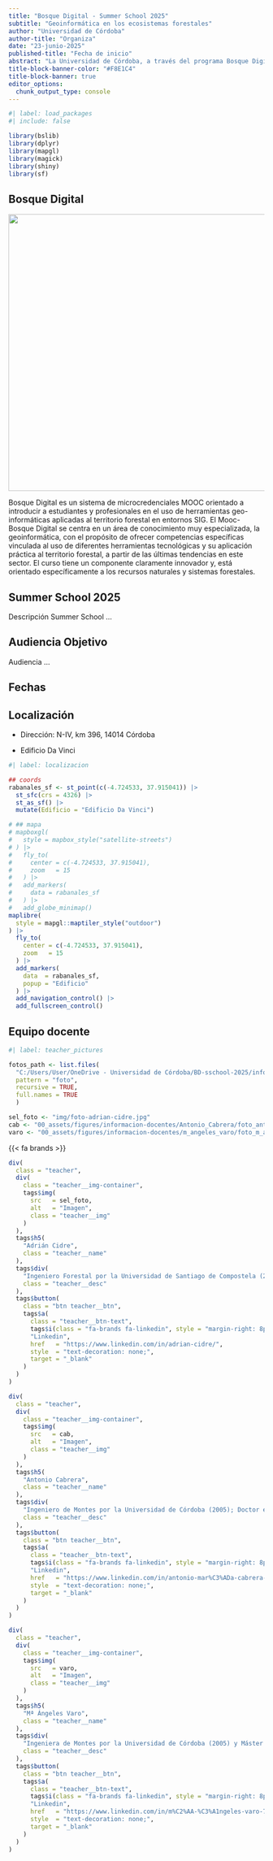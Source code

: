```yaml
---
title: "Bosque Digital - Summer School 2025"
subtitle: "Geoinformática en los ecosistemas forestales"
author: "Universidad de Córdoba"
author-title: "Organiza"
date: "23-junio-2025"
published-title: "Fecha de inicio"
abstract: "La Universidad de Córdoba, a través del programa Bosque Digital, organiza un *Summer School* centrado en la aplicación de la geoinformática en ecosistemas forestales. Este programa ofrece formación especializada en tecnologías de análisis geoespacial, teledetección, modelado y sensores activos aplicados a la gestión y conservación de bosques. Dirigido a estudiantes, investigadores y profesionales del sector, el curso combina sesiones teóricas y prácticas con expertos en la materia"
title-block-banner-color: "#F8E1C4"
title-block-banner: true
editor_options: 
  chunk_output_type: console
---
```


```r
#| label: load_packages
#| include: false

library(bslib)
library(dplyr)
library(mapgl)
library(magick)
library(shiny)
library(sf)
```

## Bosque Digital

::::: grid
::: {.g-col-12 .g-col-md-6}
![](00_assets/figures/logo-bosque-digital.jpg){fig-align="center" width="545"}
:::

::: {.g-col-12 .g-col-md-6}
Bosque Digital es un sistema de microcredenciales MOOC orientado a introducir a estudiantes y profesionales en el uso de herramientas geo-informáticas aplicadas al territorio forestal en entornos SIG. El Mooc-Bosque Digital se centra en un área de conocimiento muy especializada, la geoinformática, con el propósito de ofrecer competencias específicas vinculada al uso de diferentes herramientas tecnológicas y su aplicación práctica al territorio forestal, a partir de las últimas tendencias en este sector. El curso tiene un componente claramente innovador y, está orientado específicamente a los recursos naturales y sistemas forestales.
:::
:::::

## Summer School 2025

Descripción Summer School ...

## Audiencia Objetivo

Audiencia ...

## Fechas

## Localización

-   Dirección: N-IV, km 396, 14014 Córdoba

-   Edificio Da Vinci

```r
#| label: localizacion

## coords
rabanales_sf <- st_point(c(-4.724533, 37.915041)) |> 
  st_sfc(crs = 4326) |> 
  st_as_sf() |> 
  mutate(Edificio = "Edificio Da Vinci")

# ## mapa
# mapboxgl(
#   style = mapbox_style("satellite-streets")
# ) |> 
#   fly_to(
#     center = c(-4.724533, 37.915041),
#     zoom   = 15
#   ) |> 
#   add_markers(
#     data = rabanales_sf
#   ) |> 
#   add_globe_minimap()
maplibre(
  style = mapgl::maptiler_style("outdoor")
) |>
  fly_to(
    center = c(-4.724533, 37.915041),
    zoom   = 15
  ) |>
  add_markers(
    data  = rabanales_sf,
    popup = "Edificio"
  ) |>
  add_navigation_control() |>
  add_fullscreen_control()
```

## Equipo docente {#sec-teachers}

```r
#| label: teacher_pictures

fotos_path <- list.files(
  "C:/Users/User/OneDrive - Universidad de Córdoba/BD-sschool-2025/informacion-docentes",
  pattern = "foto",
  recursive = TRUE,
  full.names = TRUE
  )

sel_foto <- "img/foto-adrian-cidre.jpg"
cab <- "00_assets/figures/informacion-docentes/Antonio_Cabrera/foto_antonio_cabrera.png"
varo <- "00_assets/figures/informacion-docentes/m_angeles_varo/foto_m_angeles_varo.jpg"
```

{{< fa brands >}}

::::: {.container .grid .mt-5}
::: {.g-col-12 .g-col-md-6}
```r
div(
  class = "teacher",
  div(
    class = "teacher__img-container",
    tags$img(
      src   = sel_foto,
      alt   = "Imagen",
      class = "teacher__img"
    )
  ),
  tags$h5(
    "Adrián Cidre",
    class = "teacher__name"
  ),
  tags$div(
    "Ingeniero Forestal por la Universidad de Santiago de Compostela (2022) y Máster en Geomática, Teledetección y Modelos espaciales aplicados a la Gestión Forestal por la Universidad de Córdoba (2024). Actualmente trabaja en la empresa Gesplan en un proyecto de selvicultura adaptativa del pino canario en Tenerife, mientras realiza sus estudios doctorales. Su especialidad es la ciencia de datos geoespaciales, y tiene varios cursos donde enseña a programar con R.",
    class = "teacher__desc"
  ),
  tags$button(
    class = "btn teacher__btn",
    tags$a(
      class = "teacher__btn-text",
      tags$i(class = "fa-brands fa-linkedin", style = "margin-right: 8px;"),
      "Linkedin",
      href   = "https://www.linkedin.com/in/adrian-cidre/",
      style  = "text-decoration: none;",
      target = "_blank"
    )
  )
)
```
:::

::: {.g-col-12 .g-col-md-6}
```r
div(
  class = "teacher",
  div(
    class = "teacher__img-container",
    tags$img(
      src   = cab,
      alt   = "Imagen",
      class = "teacher__img"
    )
  ),
  tags$h5(
    "Antonio Cabrera",
    class = "teacher__name"
  ),
  tags$div(
    "Ingeniero de Montes por la Universidad de Córdoba (2005); Doctor en Ciencias de las producciones Vegetales por la Scuola Superiore Sant'Anna y la Universidad de Pisa (2009); Máster en Geomática, Teledetección y Modelos espaciales aplicados a la gestión forestal (2020) y Diplomado en Docencia universitaria para el aprendizaje profundo y la innovación educativa de la Universidad Católica del Maule en Talca, Chile (2024). Sus líneas principales de investigación están relacionadas con la integración de sensores remotos, empleando tecnología de última generación, como el LiDAR, imágenes multiespectrales y térmicas, para el estudio de los recursos naturales.",
    class = "teacher__desc"
  ),
  tags$button(
    class = "btn teacher__btn",
    tags$a(
      class = "teacher__btn-text",
      tags$i(class = "fa-brands fa-linkedin", style = "margin-right: 8px;"),
      "Linkedin",
      href   = "https://www.linkedin.com/in/antonio-mar%C3%ADa-cabrera-ariza-778b693b/",
      style  = "text-decoration: none;",
      target = "_blank"
    )
  )
)
```
:::

::: {.g-col-12 .g-col-md-6}
```r
div(
  class = "teacher",
  div(
    class = "teacher__img-container",
    tags$img(
      src   = varo,
      alt   = "Imagen",
      class = "teacher__img"
    )
  ),
  tags$h5(
    "Mª Ángeles Varo",
    class = "teacher__name"
  ),
  tags$div(
    "Ingeniera de Montes por la Universidad de Córdoba (2005) y Máster en Geomática, Teledetección y Modelos espaciales aplicados a la gestión forestal (2014) con una formación multidisciplinar y actualmente cursando doctorado. Desarrolla su actividad investigadora en la integración de sensores remotos, empleando tecnología de última generación, como el LiDAR, imágenes de muy alta resolución espacial, como RapidEye y WolrdView2, para el estudio de procesos de decaimiento en masas artificiales de pinar, así como su detección temprana.",
    class = "teacher__desc"
  ),
  tags$button(
    class = "btn teacher__btn",
    tags$a(
      class = "teacher__btn-text",
      tags$i(class = "fa-brands fa-linkedin", style = "margin-right: 8px;"),
      "Linkedin",
      href   = "https://www.linkedin.com/in/m%C2%AA-%C3%A1ngeles-varo-72568729/",
      style  = "text-decoration: none;",
      target = "_blank"
    )
  )
)
```
:::
:::::


